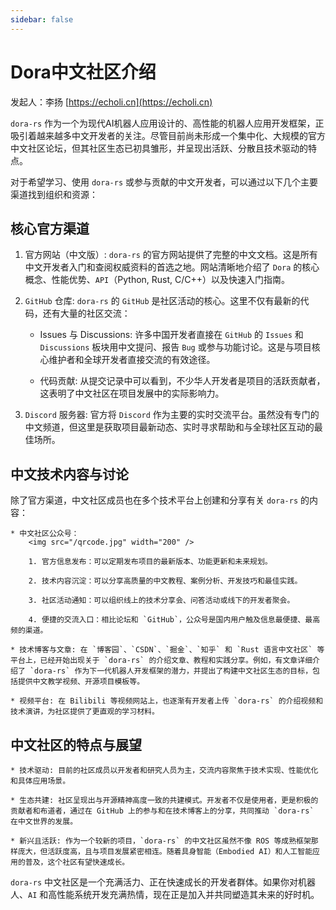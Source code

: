 ```yaml
---
sidebar: false
---
```


# Dora中文社区介绍

发起人：李扬 [https://echoli.cn](https://echoli.cn)

`dora-rs` 作为一个为现代AI机器人应用设计的、高性能的机器人应用开发框架，正吸引着越来越多中文开发者的关注。尽管目前尚未形成一个集中化、大规模的官方中文社区论坛，但其社区生态已初具雏形，并呈现出活跃、分散且技术驱动的特点。

对于希望学习、使用 `dora-rs` 或参与贡献的中文开发者，可以通过以下几个主要渠道找到组织和资源：

## 核心官方渠道

1. 官方网站（中文版）: `dora-rs` 的官方网站提供了完整的中文文档。这是所有中文开发者入门和查阅权威资料的首选之地。网站清晰地介绍了 `Dora` 的核心概念、性能优势、`API`（Python, Rust, C/C++）以及快速入门指南。

2. `GitHub` 仓库: `dora-rs` 的 `GitHub` 是社区活动的核心。这里不仅有最新的代码，还有大量的社区交流：

    * Issues 与 Discussions: 许多中国开发者直接在 `GitHub` 的 `Issues` 和 `Discussions` 板块用中文提问、报告 `Bug` 或参与功能讨论。这是与项目核心维护者和全球开发者直接交流的有效途径。

    * 代码贡献: 从提交记录中可以看到，不少华人开发者是项目的活跃贡献者，这表明了中文社区在项目发展中的实际影响力。

3. `Discord` 服务器: 官方将 `Discord` 作为主要的实时交流平台。虽然没有专门的中文频道，但这里是获取项目最新动态、实时寻求帮助和与全球社区互动的最佳场所。

## 中文技术内容与讨论

除了官方渠道，中文社区成员也在多个技术平台上创建和分享有关 `dora-rs` 的内容：

    * 中文社区公众号：
        <img src="/qrcode.jpg" width="200" />

        1. 官方信息发布：可以定期发布项目的最新版本、功能更新和未来规划。

        2. 技术内容沉淀：可以分享高质量的中文教程、案例分析、开发技巧和最佳实践。

        3. 社区活动通知：可以组织线上的技术分享会、问答活动或线下的开发者聚会。

        4. 便捷的交流入口：相比论坛和 `GitHub`，公众号是国内用户触及信息最便捷、最高频的渠道。

    * 技术博客与文章: 在 `博客园`、`CSDN`、`掘金`、`知乎` 和 `Rust 语言中文社区` 等平台上，已经开始出现关于 `dora-rs` 的介绍文章、教程和实践分享。例如，有文章详细介绍了 `dora-rs` 作为下一代机器人开发框架的潜力，并提出了构建中文社区生态的目标，包括提供中文教学视频、开源项目模板等。

    * 视频平台: 在 Bilibili 等视频网站上，也逐渐有开发者上传 `dora-rs` 的介绍视频和技术演讲，为社区提供了更直观的学习材料。

## 中文社区的特点与展望

    * 技术驱动: 目前的社区成员以开发者和研究人员为主，交流内容聚焦于技术实现、性能优化和具体应用场景。

    * 生态共建: 社区呈现出与开源精神高度一致的共建模式。开发者不仅是使用者，更是积极的贡献者和布道者，通过在 GitHub 上的参与和在技术博客上的分享，共同推动 `dora-rs` 在中文世界的发展。

    * 新兴且活跃: 作为一个较新的项目，`dora-rs` 的中文社区虽然不像 ROS 等成熟框架那样庞大，但活跃度高，且与项目发展紧密相连。随着具身智能（Embodied AI）和人工智能应用的普及，这个社区有望快速成长。

`dora-rs` 中文社区是一个充满活力、正在快速成长的开发者群体。如果你对机器人、`AI` 和高性能系统开发充满热情，现在正是加入并共同塑造其未来的好时机。
